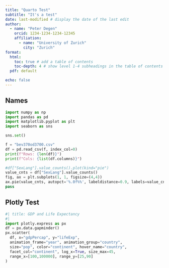 ```yaml
---
title: "Quarto Test"
subtitle: "It's a test"
date: last-modified # display the date of the last edit
author: 
  - name: "Peter Degen"
    orcid: 1234-1234-1234-12345
    affiliation:
      - name: "University of Zurich"
        city: "Zurich"
format:
  html:
    toc: true # add a table of contents
    toc-depth: 4 # show level 1-4 subheadings in the table of contents
  pdf: default

echo: false
---
```


## Names

```python
import numpy as np
import pandas as pd
import matplotlib.pyplot as plt
import seaborn as sns

sns.set()

f = "bev370od3700.csv"
df = pd.read_csv(f, index_col=0)
print(f"Rows: {len(df)}")
print(f"Cols: {list(df.columns)}")

#df["SexLang"].value_counts().plot(kind="pie")
value_cnts = df["SexLang"].value_counts()
fig, ax = plt.subplots(1, 1, figsize=(4,4))
ax.pie(value_cnts, autopct='%.0f%%', labeldistance=0.9, labels=value_cnts.index)
pass
```

## Plotly Test

```python
#| title: GDP and Life Expectancy
#| 
import plotly.express as px
df = px.data.gapminder()
px.scatter(
  df, x="gdpPercap", y="lifeExp", 
  animation_frame="year", animation_group="country",
  size="pop", color="continent", hover_name="country", 
  facet_col="continent", log_x=True, size_max=45, 
  range_x=[100,100000], range_y=[25,90]
)
```
